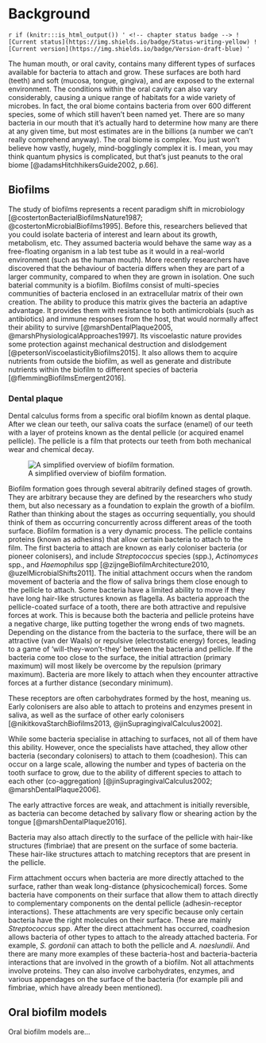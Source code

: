 # Background {#background}

`r if (knitr:::is_html_output()) '
<!-- chapter status badge -->
![Current status](https://img.shields.io/badge/Status-writing-yellow) ![Current version](https://img.shields.io/badge/Version-draft-blue)
'`

The human mouth, or oral cavity, contains many different types of surfaces
available for bacteria to attach and grow.
These surfaces are both hard (teeth) and soft (mucosa, tongue, gingiva), and are exposed to
the external environment. The conditions within the oral cavity can also vary considerably,
causing a unique range of habitats for a wide variety of microbes.
In fact, the oral biome contains bacteria from over 600 different
species, some of which still haven't been named yet<!--cite-->.
There are so many bacteria in our mouth that it's actually hard to determine
how many are there at any given time, but most estimates are in the
billions (a number we can't really comprehend anyway).
The oral biome is complex. You just won't believe how vastly, hugely,
mind-bogglingly complex it is. I mean, you may think quantum physics is complicated,
but that's just peanuts to the oral biome [@adamsHitchhikersGuide2002, p.66].

## Biofilms

<!-- what is it? -->
The study of biofilms represents a recent paradigm shift in microbiology
[@costertonBacterialBiofilmsNature1987; @costertonMicrobialBiofilms1995].
Before this, researchers believed that you could isolate bacteria of
interest and learn about its growth, metabolism, etc. They assumed
bacteria would behave the same way as a free-floating organism in a
lab test tube as it would in a real-world environment (such as the human mouth).
More recently researchers have discovered that the
behaviour of bacteria differs when they are part of a larger community,
compared to when they are grown in isolation.
One such baterial community is a biofilm. Biofilms consist of multi-species
communities of bacteria enclosed in an extracellular matrix of their
own creation. The ability to produce this matrix gives the bacteria an
adaptive advantage. It provides them with resistance to both antimicrobials
(such as antibiotics) and
immune responses from the host, that would normally affect their
ability to survive [@marshDentalPlaque2005, @marshPhysiologicalApproaches1997].
Its viscoelastic nature provides some protection against mechanical
destruction and dislodgement [@petersonViscoelasticityBiofilms2015].
It also allows them to acquire nutrients from outside the biofilm,
as well as generate and distribute nutrients within the biofilm to
different species of bacteria [@flemmingBiofilmsEmergent2016].

### Dental plaque

Dental calculus forms from a specific oral biofilm known as dental plaque.
After we clean our teeth, our saliva coats the surface (enamel) of our teeth
with a layer of proteins known as the dental pellicle
(or acquired enamel pellicle).
The pellicle is a film that protects our teeth from both mechanical wear and chemical
decay.

![A simplified overview of biofilm formation.](./figures/biofilm_form.png)

<!-- stage 1 -->
Biofilm formation goes through several abitrarily defined stages of growth. They are
arbitrary because they are defined by the researchers who study them, but also
necessary as a foundation to explain the growth of a biofilm. Rather than thinking
about the stages as occurring sequentially, you should think of them as occurring
concurrently across different areas of the tooth surface. Biofilm formation is
a very dynamic process.
The pellicle contains proteins (known as adhesins) that allow certain bacteria to
attach to the film. The first bacteria to attach are known as early coloniser
bacteria (or pioneer colonisers), and
include *Streptococcus* species (spp.), *Actinomyces* spp., and *Haemophilus* spp
[@zijngeBiofilmArchitecture2010, @uzelMicrobialShifts2011].
The initial attachment occurs when the random movement of bacteria and the flow
of saliva brings them close enough to the pellicle to attach. Some bacteria have
a limited ability to move if they have long hair-like structures known as
flagella.
As bacteria approach the pellicle-coated surface of a tooth, there are both
attractive and repulsive forces at work. This is because both the bacteria and
pellicle proteins have a negative charge, like putting together the wrong ends
of two magnets. Depending on the distance from the bacteria to the surface, there
will be an attractive (van der Waals) or repulsive (electrostatic energy) forces,
leading to a game of 'will-they-won't-they'
between the bacteria and pellicle. If the bacteria come too close to the surface,
the initial attraction (primary maximum) will most likely be overcome by the
repulsion (primary maximum). Bacteria are more likely to attach when they encounter
attractive forces at a further distance (secondary minimum).

These receptors are often carbohydrates formed by
the host, meaning us. Early colonisers are also able to attach to proteins and
enzymes present in saliva, as well as the surface of other early colonisers
[@nikitkovaStarchBiofilms2013, @jinSupragingivalCalculus2002].

<!-- stage 2 -->

While some bacteria specialise in attaching to surfaces, not all of them have this
ability. However, once the specialists have attached, they allow other bacteria
(secondary colonisers) to attach to them (coadhesion). This can occur on a large scale,
allowing the number
and types of bacteria on the tooth surface to grow, due to the ability of different
species to attach to each other (co-aggregation)
[@jinSupragingivalCalculus2002; @marshDentalPlaque2006].

The early attractive forces are weak, and attachment is initially reversible,
as bacteria can become detached by salivary flow or shearing action by the tongue
[@marshDentalPlaque2016].

<!-- stage 3 -->
Bacteria may also attach directly to the surface of the pellicle with hair-like <!-- yes, hair-like again... -->
structures (fimbriae) that are present on the surface of some bacteria. These
hair-like structures attach to matching receptors that
are present in the pellicle.

Firm attachment occurs when bacteria are more directly attached to the surface,
rather than weak long-distance (physicochemical) forces. Some bacteria have
components on their surface that allow them to attach directly to complementary
components on the dental pellicle (adhesin-receptor interactions). These
attachments are very specific because only certain bacteria have the right
molecules on their surface. These are mainly *Streptococcus* spp. After
the direct attachment has occurred, coadhesion allows bacteria of other
types to attach to the already attached bacteria. For example, *S. gordonii*
can attach to both the pellicle and *A. naeslundii*. And there are many more
examples of these bacteria-host and bacteria-bacteria interactions that
are involved in the growth of a biofilm. Not all attachments involve proteins.
They can also involve carbohydrates, enzymes, and various appendages on the
surface of the bacteria (for example pili and fimbriae, which have already
been mentioned).

<!--
Biofilm maturation

Detachment of bacteria and colonisation of other areas of a surface.

<!-- stage 4 -->

<!-- early tooth biofilms are mainly commensal species -->

<!--### Dental calculus? 

#### Bacterial competition

Bacteria can produce compounds that inhibit the growth of other bacteria.
Production of acids can reduce the pH of biofilms and inhibit pH sensitive
bacteria. Other bacteria can produce compounds that are toxic to yet other
bacteria (e.g. \(H_2O_2\) and bacteriocins).

### Saliva

Saliva is hugely important to the ‘normal’ functioning of the oral biome,
and as such has a large role in the formation of dental calculus. Saliva
is a biofilm(?) comprised of around 99% water; however, the remaining 1%
consists of proteins, enzymes, …., which provides it with a wide variety of
functions (cite). -->

## Oral biofilm models

<!-- what is it -->
Oral biofilm models are...
<!-- what are the different types -->

<!-- limitations of in vivo biofilms @bjarnsholtVivoBiofilm2013 - Discussion? 

## Saliva?

Saliva is an important part of our mouth, and has many functions that keeps
our mouth in working order.

## Dental calculus?

<!--
	Dental calculus
	Formation
		Process of formation and mineralisation
		Aetiology
	Composition
		Organic
		Inorganic
	Diet
		Effect of diet
		Effect on diet

Dental calculus (move to top?)
  - mineralisation of biofilms
  - calculus as a (trap) for all kinds of particles
  - archaeological applications
-->

<!-- ## Starch? -->
